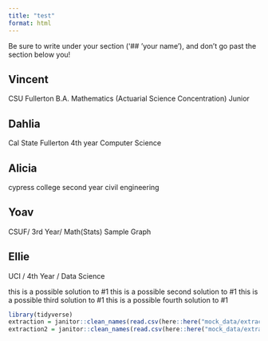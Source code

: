 ```yaml
---
title: "test"
format: html
---
```

Be sure to write under your section ('## 'your name'), and don't go past the section below you!

## Vincent

CSU Fullerton
B.A. Mathematics (Actuarial Science Concentration)
Junior

## Dahlia

Cal State Fullerton 
4th year
Computer Science 


## Alicia
cypress college
second year
civil engineering 

## Yoav

CSUF/ 3rd Year/ Math(Stats)
Sample Graph

## Ellie

UCI / 4th Year / Data Science

this is a possible solution to #1
this is a possible second solution to #1
this is a possible third solution to #1
this is a possible fourth solution to #1

```r
library(tidyverse)
extraction = janitor::clean_names(read.csv(here::here("mock_data/extraction_mock.csv"), header = TRUE))
extraction2 = janitor::clean_names(read.csv(here::here("mock_data/extraction2_mock.csv"), header = TRUE))



```

